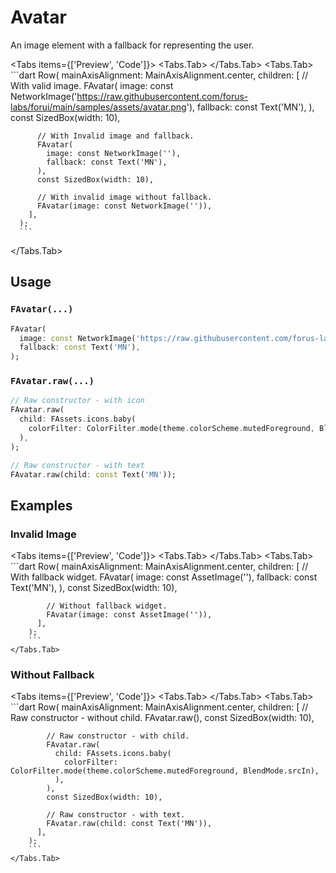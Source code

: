 
# Avatar
An image element with a fallback for representing the user.

<Tabs items={['Preview', 'Code']}>
  <Tabs.Tab>
      <Widget name='avatar' variant='default' query={{}}/>
  </Tabs.Tab>
  <Tabs.Tab>
      ```dart
      Row(
        mainAxisAlignment: MainAxisAlignment.center,
        children: [
          // With valid image.
          FAvatar(
            image: const NetworkImage('https://raw.githubusercontent.com/forus-labs/forui/main/samples/assets/avatar.png'),
            fallback: const Text('MN'),
          ),
          const SizedBox(width: 10),

          // With Invalid image and fallback.
          FAvatar(
            image: const NetworkImage(''),
            fallback: const Text('MN'),
          ),
          const SizedBox(width: 10),

          // With invalid image without fallback.
          FAvatar(image: const NetworkImage('')),
        ],
      );
      ```
  </Tabs.Tab>
</Tabs>

## Usage

### `FAvatar(...)`

```dart
FAvatar(
  image: const NetworkImage('https://raw.githubusercontent.com/forus-labs/forui/main/samples/assets/avatar.png'),
  fallback: const Text('MN'),
);
```

### `FAvatar.raw(...)`

```dart
// Raw constructor - with icon
FAvatar.raw(
  child: FAssets.icons.baby(
    colorFilter: ColorFilter.mode(theme.colorScheme.mutedForeground, BlendMode.srcIn),
  ),
);

// Raw constructor - with text
FAvatar.raw(child: const Text('MN'));
```

## Examples

### Invalid Image
<Tabs items={['Preview', 'Code']}>
    <Tabs.Tab>
        <Widget name='avatar' variant='invalid' query={{}}/>
    </Tabs.Tab>
    <Tabs.Tab>
        ```dart
        Row(
          mainAxisAlignment: MainAxisAlignment.center,
          children: [
            // With fallback widget.
            FAvatar(
              image: const AssetImage(''),
              fallback: const Text('MN'),
            ),
            const SizedBox(width: 10),

            // Without fallback widget.
            FAvatar(image: const AssetImage('')),
          ],
        );
        ```
    </Tabs.Tab>
</Tabs>

### Without Fallback
<Tabs items={['Preview', 'Code']}>
    <Tabs.Tab>
        <Widget name='avatar' variant='raw' query={{}}/>
    </Tabs.Tab>
    <Tabs.Tab>
        ```dart
        Row(
          mainAxisAlignment: MainAxisAlignment.center,
          children: [
            // Raw constructor - without child.
            FAvatar.raw(),
            const SizedBox(width: 10),

            // Raw constructor - with child.
            FAvatar.raw(
              child: FAssets.icons.baby(
                colorFilter: ColorFilter.mode(theme.colorScheme.mutedForeground, BlendMode.srcIn),
              ),
            ),
            const SizedBox(width: 10),

            // Raw constructor - with text.
            FAvatar.raw(child: const Text('MN')),
          ],
        );
        ```
    </Tabs.Tab>
</Tabs>
